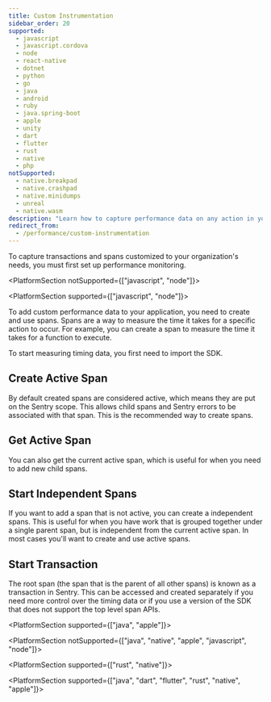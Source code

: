 ```yaml
---
title: Custom Instrumentation
sidebar_order: 20
supported:
  - javascript
  - javascript.cordova
  - node
  - react-native
  - dotnet
  - python
  - go
  - java
  - android
  - ruby
  - java.spring-boot
  - apple
  - unity
  - dart
  - flutter
  - rust
  - native
  - php
notSupported:
  - native.breakpad
  - native.crashpad
  - native.minidumps
  - unreal
  - native.wasm
description: "Learn how to capture performance data on any action in your app."
redirect_from:
  - /performance/custom-instrumentation
---
```


<Note>

To capture transactions and spans customized to your organization's needs, you must first <PlatformLink to="/performance/">set up performance monitoring.</PlatformLink>

</Note>

<PlatformSection notSupported={["javascript", "node"]}>

<PlatformContent includePath="performance/enable-manual-instrumentation" />

<PlatformContent includePath="performance/add-spans-example" />

</PlatformSection>

<PlatformSection supported={["javascript", "node"]}>

To add custom performance data to your application, you need to create and use spans. Spans are a way to measure the time it takes for a specific action to occur. For example, you can create a span to measure the time it takes for a function to execute.

To start measuring timing data, you first need to import the SDK.

<PlatformContent includePath="enriching-events/import" />

<PlatformContent includePath="performance/span-api-version" />

## Create Active Span

By default created spans are considered active, which means they are put on the Sentry scope. This allows child spans and Sentry errors to be associated with that span. This is the recommended way to create spans.

<PlatformContent includePath="performance/add-active-span" />

## Get Active Span

You can also get the current active span, which is useful for when you need to add new child spans.

<PlatformContent includePath="performance/get-span" />

## Start Independent Spans

If you want to add a span that is not active, you can create a independent spans. This is useful for when you have work that is grouped together under a single parent span, but is independent from the current active span. In most cases you'll want to create and use active spans.

<PlatformContent includePath="performance/add-independent-span" />

## Start Transaction

The root span (the span that is the parent of all other spans) is known as a transaction in Sentry. This can be accessed and created separately if you need more control over the timing data or if you use a version of the SDK that does not support the top level span APIs.

<PlatformContent includePath="performance/enable-manual-instrumentation" />

<PlatformContent includePath="performance/add-spans-example" />

</PlatformSection>

<PlatformSection supported={["java", "apple"]}>

<PlatformContent includePath="performance/create-transaction-bound-to-scope" />

</PlatformSection>

<PlatformSection notSupported={["java", "native", "apple", "javascript", "node"]}>

<PlatformContent includePath="performance/retrieve-transaction" />

</PlatformSection>

<PlatformSection supported={["rust", "native"]}>

<PlatformContent includePath="performance/concurrency" />

</PlatformSection>

<PlatformSection supported={["java", "dart", "flutter", "rust", "native", "apple"]}>

<PlatformContent includePath="performance/connect-errors-spans" />

</PlatformSection>
